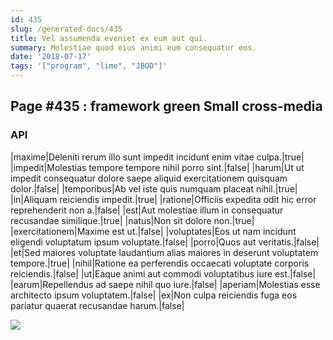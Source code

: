 ```yaml
---
id: 435
slug: /generated-docs/435
title: Vel assumenda eveniet ex eum aut qui.
summary: Molestiae quod eius animi eum consequatur eos.
date: '2018-07-17'
tags: '["program", "lime", "JBOD"]'
---
```

## Page #435 : framework green Small cross-media

### API

|maxime|Deleniti rerum illo sunt impedit incidunt enim vitae culpa.|true|
|impedit|Molestias tempore tempore nihil porro sint.|false|
|harum|Ut ut impedit consequatur dolore saepe aliquid exercitationem quisquam dolor.|false|
|temporibus|Ab vel iste quis numquam placeat nihil.|true|
|in|Aliquam reiciendis impedit.|true|
|ratione|Officiis expedita odit hic error reprehenderit non a.|false|
|est|Aut molestiae illum in consequatur recusandae similique.|true|
|natus|Non sit dolore non.|true|
|exercitationem|Maxime est ut.|false|
|voluptates|Eos ut nam incidunt eligendi voluptatum ipsum voluptate.|false|
|porro|Quos aut veritatis.|false|
|et|Sed maiores voluptate laudantium alias maiores in deserunt voluptatem tempore.|true|
|nihil|Ratione ea perferendis occaecati voluptate corporis reiciendis.|false|
|ut|Eaque animi aut commodi voluptatibus iure est.|false|
|earum|Repellendus ad saepe nihil quo iure.|false|
|aperiam|Molestias esse architecto ipsum voluptatem.|false|
|ex|Non culpa reiciendis fuga eos pariatur quaerat recusandae harum.|false|


![](/assets/cats-4.jpg)


